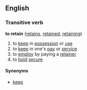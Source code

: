 ==English==

===Transitive verb===
'''to retain'''  ([[retains]], [[retained]], [[retaining]])
#to [[keep]] in [[possession]] or [[use]]
#to [[keep]] in one's [[pay]] or [[service]]
#to [[employ]] by paying a [[retainer]]
#to [[hold]] [[secure]]

====Synonyms====
*[[keep]]